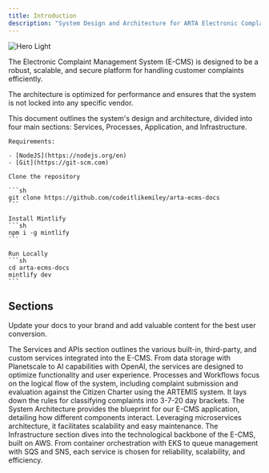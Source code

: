 ```yaml
---
title: Introduction
description: "System Design and Architecture for ARTA Electronic Complaint Management System"
---
```


<img
  src="/images/blueprint.webp"
  alt="Hero Light"
/>

The Electronic Complaint Management System (E-CMS) is designed to be a robust, scalable, and secure platform for handling customer complaints efficiently.

The architecture is optimized for performance and ensures that the system is not locked into any specific vendor.

This document outlines the system's design and architecture, divided into four main sections: Services, Processes, Application, and Infrastructure.

<AccordionGroup>
  <Accordion icon="github" title="Run This Documentation Locally">

    Requirements:

    - [NodeJS](https://nodejs.org/en)
    - [Git](https://git-scm.com)

    Clone the repository

    ```sh
    git clone https://github.com/codeitlikemiley/arta-ecms-docs
    ```

    Install Mintlify
    ```sh
    npm i -g mintlify
    ```

    Run Locally
    ```sh
    cd arta-ecms-docs
    mintlify dev
    ```

  </Accordion>
</AccordionGroup>

## Sections

Update your docs to your brand and add valuable content for the best user conversion.

<CardGroup cols={2}>
  <Card title="Services" icon="square-1" href="/services">
    The Services and APIs section outlines the various built-in, third-party, and custom services integrated into the E-CMS. From data storage with Planetscale to AI capabilities with OpenAI, the services are designed to optimize functionality and user experience.
  </Card>
  <Card title="Processes" icon="square-2" href="/processes">
    Processes and Workflows focus on the logical flow of the system, including complaint submission and evaluation against the Citizen Charter using the ARTEMIS system. It lays down the rules for classifying complaints into 3-7-20 day brackets.
  </Card>
  <Card title="Application" icon="square-3" href="/application">
    The System Architecture provides the blueprint for our E-CMS application, detailing how different components interact. Leveraging microservices architecture, it facilitates scalability and easy maintenance.
  </Card>
  <Card title="Infrastructure" icon="square-4" href="/infrastructure">
    The Infrastructure section dives into the technological backbone of the E-CMS, built on AWS. From container orchestration with EKS to queue management with SQS and SNS, each service is chosen for reliability, scalability, and efficiency.
  </Card>
</CardGroup>

